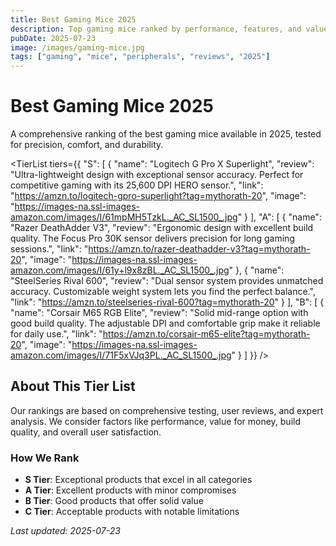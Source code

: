 ```yaml
---
title: Best Gaming Mice 2025
description: Top gaming mice ranked by performance, features, and value
pubDate: 2025-07-23
image: /images/gaming-mice.jpg
tags: ["gaming", "mice", "peripherals", "reviews", "2025"]
---
```



# Best Gaming Mice 2025

A comprehensive ranking of the best gaming mice available in 2025, tested for precision, comfort, and durability.

<TierList
  tiers={{
        "S": [
            {
                "name": "Logitech G Pro X Superlight",
                "review": "Ultra-lightweight design with exceptional sensor accuracy. Perfect for competitive gaming with its 25,600 DPI HERO sensor.",
                "link": "https://amzn.to/logitech-gpro-superlight?tag=mythorath-20",
                "image": "https://images-na.ssl-images-amazon.com/images/I/61mpMH5TzkL._AC_SL1500_.jpg"
            }
        ],
        "A": [
            {
                "name": "Razer DeathAdder V3",
                "review": "Ergonomic design with excellent build quality. The Focus Pro 30K sensor delivers precision for long gaming sessions.",
                "link": "https://amzn.to/razer-deathadder-v3?tag=mythorath-20",
                "image": "https://images-na.ssl-images-amazon.com/images/I/61y+l9x8zBL._AC_SL1500_.jpg"
            },
            {
                "name": "SteelSeries Rival 600",
                "review": "Dual sensor system provides unmatched accuracy. Customizable weight system lets you find the perfect balance.",
                "link": "https://amzn.to/steelseries-rival-600?tag=mythorath-20"
            }
        ],
        "B": [
            {
                "name": "Corsair M65 RGB Elite",
                "review": "Solid mid-range option with good build quality. The adjustable DPI and comfortable grip make it reliable for daily use.",
                "link": "https://amzn.to/corsair-m65-elite?tag=mythorath-20",
                "image": "https://images-na.ssl-images-amazon.com/images/I/71F5xVJq3PL._AC_SL1500_.jpg"
            }
        ]
    }}
/>

## About This Tier List

Our rankings are based on comprehensive testing, user reviews, and expert analysis. We consider factors like performance, value for money, build quality, and overall user satisfaction.

### How We Rank

- **S Tier**: Exceptional products that excel in all categories
- **A Tier**: Excellent products with minor compromises
- **B Tier**: Good products that offer solid value
- **C Tier**: Acceptable products with notable limitations

*Last updated: 2025-07-23*
